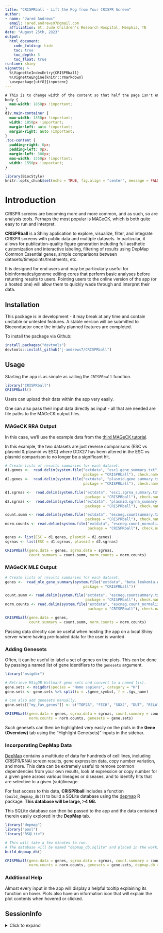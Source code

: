 ```yaml
---
title: "CRISPRball - Lift the Fog from Your CRISPR Screen"
author: 
- name: "Jared Andrews"
  email: jared.andrews07@gmail.com
  affiliation: St. Jude Children's Research Hospital, Memphis, TN
date: "August 25th, 2023"
output: 
  html_document:
    code_folding: hide
    toc: true
    toc_depth: 5
    toc_float: true	 
runtime: shiny
vignette: >
  %\VignetteIndexEntry{CRISPRball}
  %\VignetteEngine{knitr::rmarkdown}
  \usepackage[utf8]{inputenc}
---
```


```css
# This is to change width of the content so that half the page isn't empty as it is by default.
body {
  max-width: 1850px !important;
}
div.main-container {
  max-width: 1850px !important;
  width: 1850px !important;
  margin-left: auto !important;
  margin-right: auto !important;
}
.toc-content {
  padding-right: 0px;
  padding-left: 0px;
  margin-left: 300px;
  max-width: 1550px !important;
  width: 1550px !important;
}
```

```r
library(BiocStyle)
knitr::opts_chunk$set(echo = TRUE, fig.align = "center", message = FALSE, warning = FALSE)
```

# Introduction

CRISPR screens are becoming more and more common, and as such, so are 
analysis tools. Perhaps the most popular is [MAGeCK](https://sourceforge.net/projects/mageck/), 
which is both quite easy to run and interpret.

**CRISPRball** is a Shiny application to explore, visualize, filter, and 
integrate CRISPR screens with public data and multiple datasets. 
In particular, it allows for publication-quality figure generation 
including full aesthetic customization and interactive labeling, filtering 
of results using DepMap Common Essential genes, simple comparisons between datasets/timepoints/treatments, etc.

It is designed for end users and may be particularly useful for 
bioinformatics/genome editing cores that perform basic analyses before 
returning results to users. Pointing users to the online version of the app 
(or a hosted one) will allow them to quickly wade through and interpret their data.

## Installation

This package is in development - it may break at any time and contain unstable 
or untested features. A stable version will be submitted to Bioconductor 
once the initially planned features are completed.

To install the package via Github:

```r
install.packages("devtools")
devtools::install_github("j-andrews7/CRISPRball")
```

## Usage

Starting the app is as simple as calling the `CRISPRball` function.

```r
library("CRISPRball")
CRISPRball()
```

Users can upload their data within the app very easily.

One can also pass their input data directly as input - all that are needed 
are file paths to the MAGeCK output files. 

### MAGeCK RRA Output

In this case, we'll use the example data from the 
[third MAGeCK tutorial](https://sourceforge.net/p/mageck/wiki/demo/#the-third-tutorial-going-through-a-public-crisprcas9-screening-dataset). 

In this example, the two datasets are just reverse comparisons (ESC vs plasmid & plasmid vs ESC) where DDX27 has been altered in the ESC vs plasmid comparison to no longer be a significant hit.

```r
# Create lists of results summaries for each dataset.
d1.genes <-  read.delim(system.file("extdata", "esc1.gene_summary.txt", 
                                    package = "CRISPRball"), check.names = FALSE)
d2.genes <-  read.delim(system.file("extdata", "plasmid.gene_summary.txt", 
                                    package = "CRISPRball"), check.names = FALSE)

d1.sgrnas <-  read.delim(system.file("extdata", "esc1.sgrna_summary.txt", 
                                     package = "CRISPRball"), check.names = FALSE)
d2.sgrnas <-  read.delim(system.file("extdata", "plasmid.sgrna_summary.txt", 
                                     package = "CRISPRball"), check.names = FALSE)

count.summ <- read.delim(system.file("extdata", "escneg.countsummary.txt", 
                                     package = "CRISPRball"), check.names = FALSE)
norm.counts <- read.delim(system.file("extdata", "escneg.count_normalized.txt", 
                                      package = "CRISPRball"), check.names = FALSE)

genes <- list(ESC = d1.genes, plasmid = d2.genes)
sgrnas <- list(ESC = d1.sgrnas, plasmid = d2.sgrnas)

CRISPRball(gene.data = genes, sgrna.data = sgrnas, 
           count.summary = count.summ, norm.counts = norm.counts)
```

### MAGeCK MLE Output

```r
# Create lists of results summaries for each dataset.
genes <-  read_mle_gene_summary(system.file("extdata", "beta_leukemia.gene_summary.txt", 
                                    package = "CRISPRball"))

count.summ <- read.delim(system.file("extdata", "escneg.countsummary.txt", 
                                     package = "CRISPRball"), check.names = FALSE)
norm.counts <- read.delim(system.file("extdata", "escneg.count_normalized.txt", 
                                      package = "CRISPRball"), check.names = FALSE)

CRISPRball(gene.data = genes, 
           count.summary = count.summ, norm.counts = norm.counts)
```

Passing data directly can be useful when hosting the app on a local Shiny server where 
having pre-loaded data for the user is wanted. 

### Adding Genesets

Often, it can be useful to label a set of genes on the plots. 
This can be done by passing a named list of gene identifiers to the `genesets` argument.

```r
library("msigdbr")

# Retrieve MSigDB Hallmark gene sets and convert to a named list.
gene.sets <- msigdbr(species = "Homo sapiens", category = "H")
gene.sets <- gene.sets %>% split(x = .$gene_symbol, f = .$gs_name)

# Can also add genesets manually.
gene.sets[["my_fav_genes"]] <- c("TOP2A", "FECH", "SOX2", "DUT", "RELA")

CRISPRball(gene.data = genes, sgrna.data = sgrnas, count.summary = count.summ, 
           norm.counts = norm.counts, genesets = gene.sets)
```

Such genesets can then be highlighted very easily on the plots in the **Gene (Overview)** 
tab using the "Highlight Gene(sets)" inputs in the sidebar.


### Incorporating DepMap Data

[DepMap](https://depmap.org/portal/) contains a multitude of data for hundreds of cell lines, 
including CRISPR/RNAi screen results, gene expression data, copy number variation, and more. 
This data can be extremely useful to remove common dependencies from your own results, look 
at expression or copy number for a given gene across various lineages or diseases, and to identify 
hits that are selective to a given (sub)lineage.

For fast access to this data, **CRISPRball** includes a function (`build_depmap_db()`) to build 
a SQLite database using the [depmap](https://bioconductor.org/packages/release/data/experiment/html/depmap.html) R package. 
**This database will be large, >4 GB.**

This SQLite database can then be passed to the app and the data 
contained therein easily explored in the **DepMap** tab.

```r
library("depmap")
library("pool")
library("RSQLite")

# This will take a few minutes to run.
# The database will be named "depmap_db.sqlite" and placed in the working directory.
build_depmap_db()

CRISPRball(gene.data = genes, sgrna.data = sgrnas, count.summary = count.summ, 
           norm.counts = norm.counts, genesets = gene.sets, depmap.db = "depmap_db.sqlite")
```

### Additional Help

Almost every input in the app will display a helpful tooltip 
explaining its function on hover. Plots also have an information 
icon that will explain the plot contents when hovered or clicked.

## SessionInfo

<details>

<summary>Click to expand</summary>

```r
sessionInfo()
```

</details>
